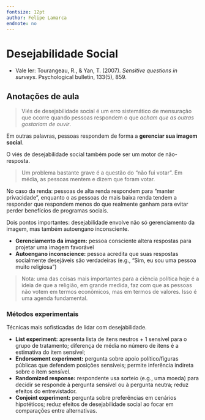 ```yaml
---
fontsize: 12pt
author: Felipe Lamarca
endnote: no
---
```


# Desejabilidade Social

- Vale ler: Tourangeau, R., & Yan, T. (2007). _Sensitive questions in surveys_. Psychological bulletin, 133(5), 859.

## Anotações de aula

> Viés de desejabilidade social é um erro sistemático de mensuração que ocorre quando pessoas respondem o que _acham que as outras gostariam de ouvir_.

Em outras palavras, pessoas respondem de forma a **gerenciar sua imagem social**.

O viés de desejabilidade social também pode ser um motor de não-resposta.

> Um problema bastante grave é a questão do "não fui votar". Em média, as pessoas mentem e dizem que foram votar.

No caso da renda: pessoas de alta renda respondem para "manter privacidade", enquanto o as pessoas de mais baixa renda tendem a responder que respondem menos do que realmente ganham para evitar perder benefícios de programas sociais.

Dois pontos importantes: desejabilidade envolve não só gerenciamento da imagem, mas também autoengano inconsciente.

- **Gerenciamento da imagem:** pessoa consciente altera respostas para projetar uma imagem favorável
- **Autoengano inconscience:** pessoa acredita que suas respostas socialmente desejáveis são verdadeiras (e.g., "Sim, eu sou uma pessoa muito religiosa")

> Nota: uma das coisas mais importantes para a ciência política hoje é a ideia de que a religião, em grande medida, faz com que as pessoas não votem em termos econômicos, mas em termos de valores. Isso é uma agenda fundamental.

### Métodos experimentais

Técnicas mais sofisticadas de lidar com desejabilidade.

- **List experiment:** apresenta lista de itens neutros + 1 sensível para o grupo de tratamento; diferença de média no número de itens é a estimativa do item sensível;
- **Endorsement experiment:** pergunta sobre apoio político/figuras públicas que defendem posições sensíveis; permite inferência indireta sobre o item sensível.
- **Randomized response:** respondente usa sorteio (e.g., uma moeda) para decidir se responde à pergunta sensível ou à pergunta neutra; reduz efeitos do entrevistador.
- **Conjoint experiment:** pergunta sobre preferências em cenários hipotéticos; reduz efeitos de desejabilidade social ao focar em comparações entre alternativas.

